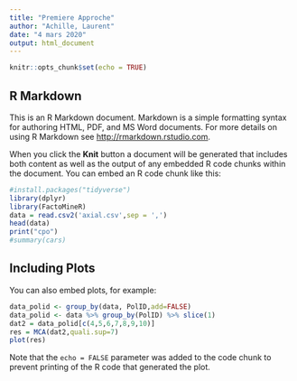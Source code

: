 ```yaml
---
title: "Premiere Approche"
author: "Achille, Laurent"
date: "4 mars 2020"
output: html_document
---
```


```r
knitr::opts_chunk$set(echo = TRUE)
```

## R Markdown

This is an R Markdown document. Markdown is a simple formatting syntax for authoring HTML, PDF, and MS Word documents. For more details on using R Markdown see <http://rmarkdown.rstudio.com>.

When you click the **Knit** button a document will be generated that includes both content as well as the output of any embedded R code chunks within the document. You can embed an R code chunk like this:

```r
#install.packages("tidyverse")
library(dplyr)
library(FactoMineR)
data = read.csv2('axial.csv',sep = ',')
head(data)
print("cpo")
#summary(cars)
```

## Including Plots

You can also embed plots, for example:

```r

data_polid <- group_by(data, PolID,add=FALSE)
data_polid <- data %>% group_by(PolID) %>% slice(1)
dat2 = data_polid[c(4,5,6,7,8,9,10)]
res = MCA(dat2,quali.sup=7)
plot(res)
```

Note that the `echo = FALSE` parameter was added to the code chunk to prevent printing of the R code that generated the plot.
